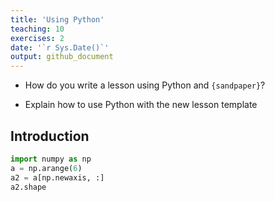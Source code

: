 ```yaml
---
title: 'Using Python'
teaching: 10
exercises: 2
date: '`r Sys.Date()`'
output: github_document
---
```


:::::::::::::::::::::::::::::::::::::: questions 

- How do you write a lesson using Python and `{sandpaper}`?

::::::::::::::::::::::::::::::::::::::::::::::::

::::::::::::::::::::::::::::::::::::: objectives

- Explain how to use Python with the new lesson template

::::::::::::::::::::::::::::::::::::::::::::::::

## Introduction

```python
import numpy as np
a = np.arange(6)
a2 = a[np.newaxis, :]
a2.shape
```

